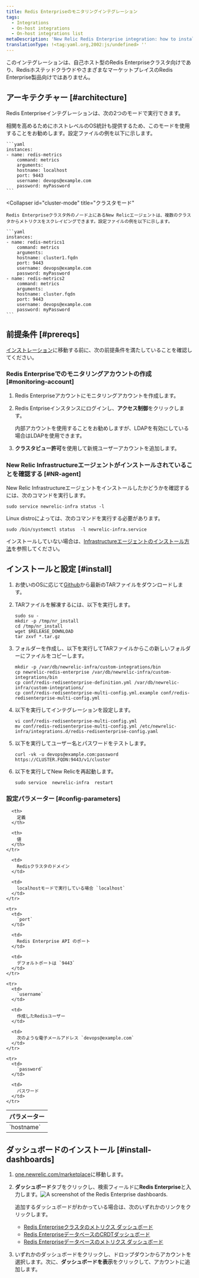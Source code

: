 ```yaml
---
title: Redis Enterpriseのモニタリングインテグレーション
tags:
  - Integrations
  - On-host integrations
  - On-host integrations list
metaDescription: 'New Relic Redis Enterprise integration: how to install it, configure it, and understand the data it reports.'
translationType: !<tag:yaml.org,2002:js/undefined> ''
---
```



このインテグレーションは、自己ホスト型のRedis Enterpriseクラスタ向けであり、RedisホステッドクラウドやさまざまなマーケットプレイスのRedis Enterprise製品向けではありません。

## アーキテクチャー [#architecture]

Redis Enterpriseインテグレーションは、次の2つのモードで実行できます。

<CollapserGroup>
  <Collapser
    id="localhost-mode"
    title="Localhostモード"
  >
    相関を高めるためにホストレベルのOS統計も提供するため、このモードを使用することをお勧めします。設定ファイルの例を以下に示します。

    ```yaml
    instances:
    - name: redis-metrics
        command: metrics
        arguments:
        hostname: localhost
        port: 9443
        username: devops@example.com
        password: myPassword
    ```
  </Collapser>

  <Collapser
    id="cluster-mode"
    title="クラスタモード"
  >
    Redis Enterpriseクラスタ外のノード上にあるNew Relicエージェントは、複数のクラスタからメトリクスをスクレイピングできます。設定ファイルの例を以下に示します。

    ```yaml
    instances:
    - name: redis-metrics1
        command: metrics
        arguments:
        hostname: cluster1.fqdn
        port: 9443
        username: devops@example.com
        password: myPassword
    - name: redis-metrics2
        command: metrics
        arguments:
        hostname: cluster.fqdn
        port: 9443
        username: devops@example.com
        password: myPassword
    ```
  </Collapser>
</CollapserGroup>

## 前提条件 [#prereqs]

[インストレーション](#install)に移動する前に、次の前提条件を満たしていることを確認してください。

### Redis Enterpriseでのモニタリングアカウントの作成 [#monitoring-account]

1. Redis Enterpriseアカウントにモニタリングアカウントを作成します。

2. Redis Entpriseインスタンスにログインし、**アクセス制御**をクリックします。

   <Callout variant="tip">内部アカウントを使用することをお勧めしますが、LDAPを有効にしている場合はLDAPを使用できます。</Callout>

3. **クラスタビュー許可**を使用して新規ユーザーアカウントを追加します。

### New Relic Infrastructureエージェントがインストールされていることを確認する [#NR-agent]

New Relic Infrastructureエージェントをインストールしたかどうかを確認するには、次のコマンドを実行します。

```shell
sudo service newrelic-infra status -l
```

Linux distroによっては、次のコマンドを実行する必要があります。

```shell
sudo /bin/systemctl status  -l newrelic-infra.service
```

インストールしていない場合は、[Infrastructureエージェントのインストール方法](/docs/infrastructure/install-infrastructure-agent/get-started/install-infrastructure-agent/)を参照してください。

## インストールと設定 [#install]

1. お使いのOSに応じて[Github](https://github.com/redis-field-engineering/newrelic-redis-enterprise/releases)から最新のTARファイルをダウンロードします。

2. TARファイルを解凍するには、以下を実行します。

   ```shell
   sudo su -
   mkdir -p /tmp/nr_install
   cd /tmp/nr_install
   wget $RELEASE_DOWNLOAD
   tar zxvf *.tar.gz 
   ```

3. フォルダーを作成し、以下を実行してTARファイルからこの新しいフォルダーにファイルをコピーします。

   ```shell
   mkdir -p /var/db/newrelic-infra/custom-integrations/bin
   cp newrelic-redis-enterprise /var/db/newrelic-infra/custom-integrations/bin
   cp conf/redis-redisenterprise-definition.yml /var/db/newrelic-infra/custom-integrations/
   cp conf/redis-redisenterprise-multi-config.yml.example conf/redis-redisenterprise-multi-config.yml
   ```

4. 以下を実行してインテグレーションを設定します。

   ```shell
   vi conf/redis-redisenterprise-multi-config.yml
   mv conf/redis-redisenterprise-multi-config.yml /etc/newrelic-infra/integrations.d/redis-redisenterprise-config.yaml
   ```

5. 以下を実行してユーザー名とパスワードをテストします。

   ```shell
   curl -vk -u devops@example.com:password https://CLUSTER.FQDN:9443/v1/cluster
   ```

6. 以下を実行してNew Relicを再起動します。

   ```shell
   sudo service  newrelic-infra  restart
   ```

### 設定パラメーター [#config-parameters]

<table>
  <thead>
    <tr>
      <th style={{ width: "200px" }}>
        パラメーター
      </th>

      <th>
        定義
      </th>

      <th>
        値
      </th>
    </tr>
  </thead>

  <tbody>
    <tr>
      <td>
        `hostname`
      </td>

      <td>
        Redisクラスタのドメイン
      </td>

      <td>
        localhostモードで実行している場合 `localhost`
      </td>
    </tr>

    <tr>
      <td>
        `port`
      </td>

      <td>
        Redis Enterprise API のポート
      </td>

      <td>
        デフォルトポートは `9443`
      </td>
    </tr>

    <tr>
      <td>
        `username`
      </td>

      <td>
        作成したRedisユーザー
      </td>

      <td>
        次のような電子メールアドレス `devops@example.com`
      </td>
    </tr>

    <tr>
      <td>
        `password`
      </td>

      <td>
        パスワード
      </td>
    </tr>
  </tbody>
</table>

## ダッシュボードのインストール [#install-dashboards]

1. [one.newrelic.com/marketplace](https://one.newrelic.com/marketplace)に移動します。

2. **ダッシュボード**タブをクリックし、検索フィールドに**Redis Enterprise**と入力します。<img title="Redis Enterprise dashboards" alt="A screenshot of the Redis Enterprise dashboards." src={redisEnterpriseDashboards}/>

   <Callout variant="tip">
     追加するダッシュボードがわかっている場合は、次のいずれかのリンクをクリックします。

     * [Redis Enterpriseクラスタのメトリクス ダッシュボード](https://one.newrelic.com/marketplace?state=51bb87db-0e38-0700-be7a-8fb16d608735)
     * [Redis EnterpriseデータベースのCRDTダッシュボード](https://one.newrelic.com/marketplace?state=3dd588b8-ef40-85b6-17f5-49ca63ad25e3)
     * [Redis Enterpriseデータベースのメトリクス ダッシュボード](https://one.newrelic.com/marketplace?state=8d596a92-8338-1657-4b08-3c520845fec6)
   </Callout>

3. いずれかのダッシュボードをクリックし、ドロップダウンからアカウントを選択します。次に、**ダッシュボードを表示**をクリックして、アカウントに追加します。